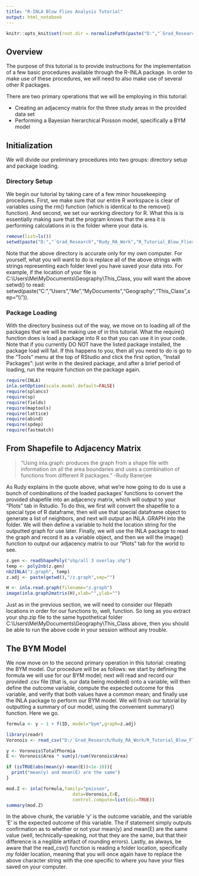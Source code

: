 ---
title: "R-INLA Blow Flies Analysis Tutorial"
output: html_notebook
---

```{r setup, results='hide'}
knitr::opts_knit$set(root.dir = normalizePath(paste("D:","`Grad_Research","Rudy_RA_Work","R_Tutorial_Blow_Flies",sep="\\"))) 
```

## Overview

The purpose of this tutorial is to provide instructions for the implementation of a few basic procedures available through the
R-INLA package. In order to make use of these procedures, we will need to also make use of several other R packages.

There are two primary operations that we will be employing in this tutorial:
   
  * Creating an adjacency matrix for the three study areas in the provided data set
  * Performing a Bayesian hierarchical Poisson model, specifically a BYM model



## Initialization

We will divide our preliminary procedures into two groups: directory setup and package loading.


### Directory Setup

We begin our tutorial by taking care of a few minor housekeeping procedures. First, we make sure that our entire R workspace is
clear of variables using the rm() function (which is identical to the remove() function). And second, we set our working directory
for R. What this is is essentially making sure that the program knows that the area it is performing calculations in is the folder
where your data is.

```{r a}
remove(list=ls())
setwd(paste("D:","`Grad_Research","Rudy_RA_Work","R_Tutorial_Blow_Flies",sep="\\"))
```

Note that the above directory is accurate only for my own computer. For yourself, what you will want to do is replace all of the
above strings with strings representing each folder level you have saved your data into. For example, if the location of your file
is C:\\Users\\Me\\MyDocuments\\Geography\\This_Class, you will want the above setwd() to read: 
setwd(paste("C:","Users","Me","MyDocuments","Geography","This_Class",sep="\\\\")).

### Package Loading

With the directory business out of the way, we move on to loading all of the packages that we will be making use of in this tutorial.
What the require() function does is load a package into R so that you can use it in your code. Note that if you currently DO NOT
have the listed package installed, the package load will fail. If this happens to you, then all you need to do is go to the "Tools"
menu at the top of RStudio and click the first option, "Install Packages": just write in the desired package, and after a brief
period of loading, run the require function on the package again.

```{r b}
require(INLA)
inla.setOption(scale.model.default=FALSE)
require(splancs)
require(sp)
require(fields)
require(maptools)
require(lattice)
require(abind)
require(spdep)
require(fastmatch)
```


## From Shapefile to Adjacency Matrix
>"Using inla.graph: produces the graph from a shape file with information on all the area boundaries and uses a combination of 
functions from different R packages." -Rudy Banerjee

As Rudy explains in the quote above, what we're now going to do is use a bunch of combinations of the loaded packages' functions
to convert the provided shapefile into an adjacency matrix, which will output to your "Plots" tab in Rstudio. To do this, we first
will convert the shapefile to a special type of R dataframe, then will use that special dataframe object to generate a list of
neighbors, and next will output an INLA .GRAPH into the folder. We will then define a variable to hold the location string for the
outputted graph for use later. Finally, we will use the INLA package to read the graph and record it as a variable object, and then
we will the image() function to output our adjacency matrix to our "Plots" tab for the world to see.

```{r c}
z.gen <- readShapePoly("shp/all 3 overlay.shp")
temp <- poly2nb(z.gen)
nb2INLA("z.graph", temp)
z.adj <- paste(getwd(),"/z.graph",sep="")

H <- inla.read.graph(filename="z.graph")
image(inla.graph2matrix(H),xlab="",ylab="")
```

Just as in the previous section, we will need to consider our filepath locations in order for our functions to, well, function. So
long as you extract your shp.zip file to the same hypothetical folder C:\\Users\\Me\\MyDocuments\\Geography\\This_Class above, then
you should be able to run the above code in your session without any trouble.



## The BYM Model

We now move on to the second primary operation in this tutorial: creating the BYM model. Our procedure will be as follows: we start
by defining the formula we will use for our BYM model; next will read and record our provided .csv file (that is, our data being 
modeled) onto a variable; will then define the outcome variable, compute the expected outcome for this variable, and verify that both
values have a common mean; and finally use the INLA package to perform our BYM model. We will finish our tutorial by outputting a
summary of our model, using the convenient summary() function. Here we go.

```{r d}
formula <- y ~ 1 + f(ID, model="bym",graph=z.adj)

library(readr)
Voronois <- read_csv("D:/`Grad_Research/Rudy_RA_Work/R_Tutorial_Blow_Flies/shp/Overlay.csv")

y <- Voronois$TotalPhormia
E <- Voronois$Area * sum(y)/sum(Voronois$Area)

if (isTRUE(abs(mean(y)-mean(E))<1e-10)){
  print("mean(y) and mean(E) are the same")
}

mod.Z <- inla(formula,family="poisson",
                         data=Voronois,E=E,
                         control.compute=list(dic=TRUE))
summary(mod.Z)
```

In the above chunk, the variable 'y' is the outcome variable, and the variable 'E' is the expected outcome of this variable. The
if statement simply outputs confirmation as to whether or not your mean(y) and mean(E) are the same value (well, 
technically-speaking, not that they are the same, but that their difference is a neglible artifact of rounding errors). Lastly, as
always, be aware that the read_csv() function is reading a folder location, specifically *my* folder location, meaning that you
will once again have to replace the above character string with the one specific to where you have your files saved on your
computer.
